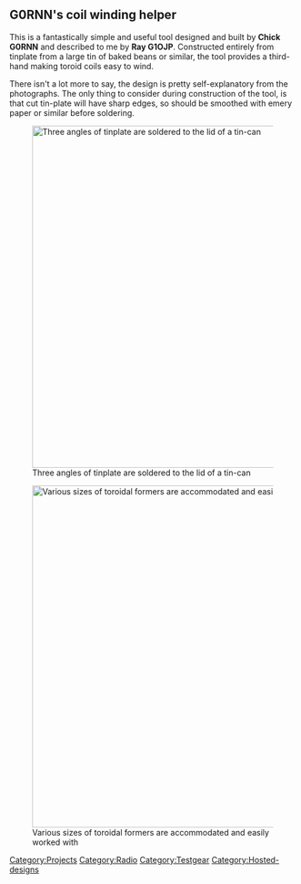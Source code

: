 == G0RNN's coil winding helper ==
This is a fantastically simple and useful tool designed and built by '''Chick G0RNN''' and described to me by '''Ray G1OJP'''. Constructed entirely from tinplate from a large tin of baked beans or similar, the tool provides a third-hand making toroid coils easy to wind.


There isn't a lot more to say, the design is pretty self-explanatory from the photographs. The only thing to consider during construction of the tool, is that cut tin-plate will have sharp edges, so should be smoothed with emery paper or similar before soldering.

[[File:G0RNN_Winder.jpg|thumb|600px|Three angles of tinplate are soldered to the lid of a tin-can]]

[[File:G0RNN_in_use.jpg|thumb|600px|Various sizes of toroidal formers are accommodated and easily worked with]]

[[Category:Projects]]
[[Category:Radio]]
[[Category:Testgear]]
[[Category:Hosted-designs]]